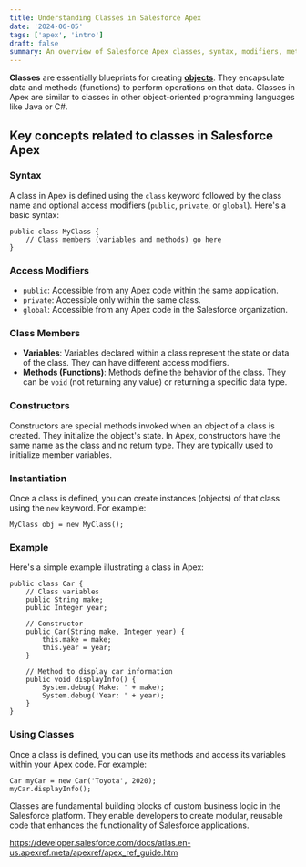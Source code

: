 ```yaml
---
title: Understanding Classes in Salesforce Apex
date: '2024-06-05'
tags: ['apex', 'intro']
draft: false
summary: An overview of Salesforce Apex classes, syntax, modifiers, methods, and usage.
---
```


**Classes** are essentially blueprints for creating [**objects**](/blog/understanding-objects-in-apex). They encapsulate data and methods (functions) to perform operations on that data. Classes in Apex are similar to classes in other object-oriented programming languages like Java or C#.

## Key concepts related to classes in Salesforce Apex

### **Syntax**

A class in Apex is defined using the `class` keyword followed by the class name and optional access modifiers (`public`, `private`, or `global`). Here's a basic syntax:

```apex
public class MyClass {
    // Class members (variables and methods) go here
}
```

### **Access Modifiers**

- `public`: Accessible from any Apex code within the same application.
- `private`: Accessible only within the same class.
- `global`: Accessible from any Apex code in the Salesforce organization.

### **Class Members**

- **Variables**: Variables declared within a class represent the state or data of the class. They can have different access modifiers.
- **Methods (Functions)**: Methods define the behavior of the class. They can be `void` (not returning any value) or returning a specific data type.

### **Constructors**

Constructors are special methods invoked when an object of a class is created. They initialize the object's state. In Apex, constructors have the same name as the class and no return type. They are typically used to initialize member variables.

### **Instantiation**

Once a class is defined, you can create instances (objects) of that class using the `new` keyword. For example:

```apex
MyClass obj = new MyClass();
```

### **Example**

Here's a simple example illustrating a class in Apex:

```apex
public class Car {
    // Class variables
    public String make;
    public Integer year;

    // Constructor
    public Car(String make, Integer year) {
        this.make = make;
        this.year = year;
    }

    // Method to display car information
    public void displayInfo() {
        System.debug('Make: ' + make);
        System.debug('Year: ' + year);
    }
}
```

### **Using Classes**

Once a class is defined, you can use its methods and access its variables within your Apex code. For example:

```apex
Car myCar = new Car('Toyota', 2020);
myCar.displayInfo();
```

Classes are fundamental building blocks of custom business logic in the Salesforce platform. They enable developers to create modular, reusable code that enhances the functionality of Salesforce applications.

https://developer.salesforce.com/docs/atlas.en-us.apexref.meta/apexref/apex_ref_guide.htm
